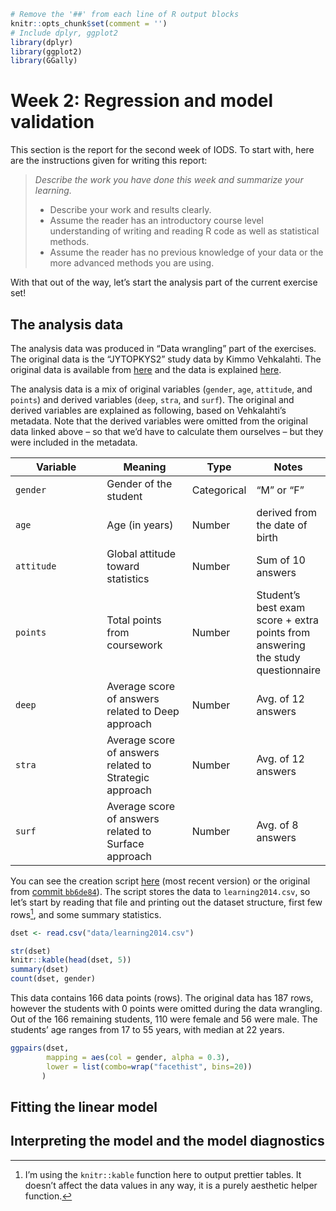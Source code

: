 ```r
# Remove the '##' from each line of R output blocks
knitr::opts_chunk$set(comment = '') 
# Include dplyr, ggplot2
library(dplyr)
library(ggplot2)
library(GGally)
```

# Week 2: Regression and model validation
This section is the report for the second week of IODS. To start with, here are the instructions given for writing this report:

>*Describe the work you have done this week and summarize your learning.*
>
>- Describe your work and results clearly. 
>- Assume the reader has an introductory course level understanding of writing and reading R code as well as statistical methods.
>- Assume the reader has no previous knowledge of your data or the more advanced methods you are using.

With that out of the way, let's start the analysis part of the current exercise set!

## The analysis data
The analysis data was produced in "Data wrangling" part of the exercises. The original data is the "JYTOPKYS2" study data by Kimmo Vehkalahti. The original data is available from [here](https://www.mv.helsinki.fi/home/kvehkala/JYTmooc/JYTOPKYS3-data.txt) and the data is explained [here](https://www.mv.helsinki.fi/home/kvehkala/JYTmooc/JYTOPKYS2-meta.txt).

The analysis data is a mix of original variables (`gender`, `age`, `attitude`, and `points`) and derived variables (`deep`, `stra`, and `surf`). The original and derived variables are explained as following, based on Vehkalahti's metadata. Note that the derived variables were omitted from the original data linked above -- so that we'd have to calculate them ourselves -- but they were included in the metadata.

| Variable | Meaning | Type | Notes |
|----------|---------|------|-------|
| `gender` | Gender of the student | Categorical | "M" or "F" |
| `age` | Age (in years) | Number | derived from the date of birth |
| `attitude` | Global attitude toward statistics | Number | Sum of 10 answers |
| `points` | Total points from coursework | Number | Student's best exam score + extra points from answering the study questionnaire  |
| `deep` | Average score of answers related to Deep approach | Number | Avg. of 12 answers |
| `stra`| Average score of answers related to Strategic approach | Number | Avg. of 12 answers |
| `surf`| Average score of answers related to Surface approach | Number| Avg. of 8 answers |

You can see the creation script [here](https://github.com/pkars/IODS-project/blob/master/data/create_learning2014.R) (most recent version) or the original from [commit `bb6de84`](https://github.com/pkars/IODS-project/blob/bb6de848b26bd4fbd3e909cce19831c8d86ccbee/data/create_learning2014.R)). The script stores the data to `learning2014.csv`, so let's start by reading that file and printing out the dataset structure, first few rows[^2.1], and some summary statistics.

```r
dset <- read.csv("data/learning2014.csv")
```

```r
str(dset)
knitr::kable(head(dset, 5))
summary(dset)
count(dset, gender)
```

This data contains 166 data points (rows). The original data has 187 rows, however the students with 0 points were omitted during the data wrangling. Out of the 166 remaining students, 110 were female and 56 were male. The students' age ranges from 17 to 55 years, with median at 22 years. 
```r
ggpairs(dset, 
        mapping = aes(col = gender, alpha = 0.3), 
        lower = list(combo=wrap("facethist", bins=20))
       )
```

## Fitting the linear model

## Interpreting the model and the model diagnostics


[^2.1]: I'm using the `knitr::kable` function here to output prettier tables. It doesn't affect the data values in any way, it is a purely aesthetic helper function.